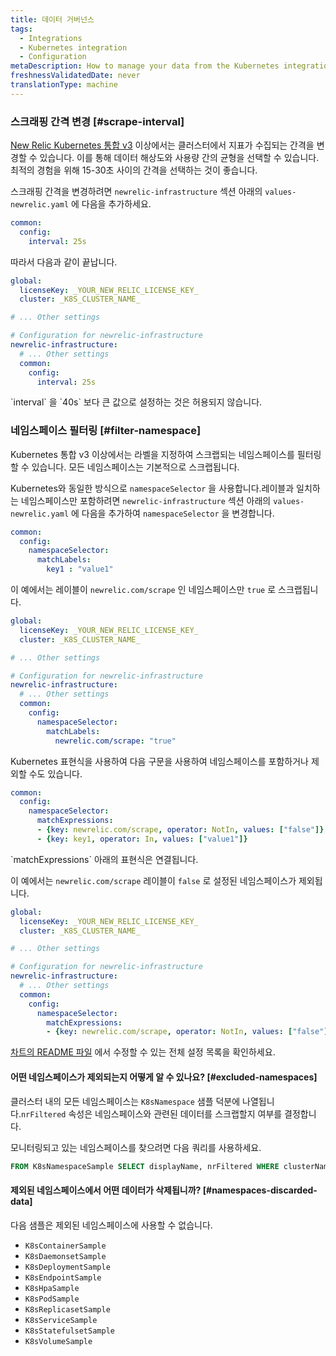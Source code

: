 ```yaml
---
title: 데이터 거버넌스
tags:
  - Integrations
  - Kubernetes integration
  - Configuration
metaDescription: How to manage your data from the Kubernetes integration.
freshnessValidatedDate: never
translationType: machine
---
```


### 스크래핑 간격 변경 [#scrape-interval]

[New Relic Kubernetes 통합 v3](/docs/kubernetes-pixie/kubernetes-integration/advanced-configuration/k8s-version2/changes-since-v3/) 이상에서는 클러스터에서 지표가 수집되는 간격을 변경할 수 있습니다. 이를 통해 데이터 해상도와 사용량 간의 균형을 선택할 수 있습니다. 최적의 경험을 위해 15-30초 사이의 간격을 선택하는 것이 좋습니다.

스크래핑 간격을 변경하려면 `newrelic-infrastructure` 섹션 아래의 `values-newrelic.yaml` 에 다음을 추가하세요.

```yaml
common:
  config:
    interval: 25s
```

따라서 다음과 같이 끝납니다.

```yaml
global:
  licenseKey: _YOUR_NEW_RELIC_LICENSE_KEY_
  cluster: _K8S_CLUSTER_NAME_

# ... Other settings

# Configuration for newrelic-infrastructure
newrelic-infrastructure:
  # ... Other settings
  common:
    config:
      interval: 25s
```

<Callout variant="important">
  `interval` 을 `40s` 보다 큰 값으로 설정하는 것은 허용되지 않습니다.
</Callout>

### 네임스페이스 필터링 [#filter-namespace]

Kubernetes 통합 v3 이상에서는 라벨을 지정하여 스크랩되는 네임스페이스를 필터링할 수 있습니다. 모든 네임스페이스는 기본적으로 스크랩됩니다.

Kubernetes와 동일한 방식으로 `namespaceSelector` 을 사용합니다.레이블과 일치하는 네임스페이스만 포함하려면 `newrelic-infrastructure` 섹션 아래의 `values-newrelic.yaml` 에 다음을 추가하여 `namespaceSelector` 을 변경합니다.

```yaml
common:
  config:
    namespaceSelector:
      matchLabels:
        key1 : "value1"
```

이 예에서는 레이블이 `newrelic.com/scrape` 인 네임스페이스만 `true` 로 스크랩됩니다.

```yaml
global:
  licenseKey: _YOUR_NEW_RELIC_LICENSE_KEY_
  cluster: _K8S_CLUSTER_NAME_

# ... Other settings 

# Configuration for newrelic-infrastructure
newrelic-infrastructure:
  # ... Other settings 
  common:
    config:
      namespaceSelector:
        matchLabels:
          newrelic.com/scrape: "true"
```

Kubernetes 표현식을 사용하여 다음 구문을 사용하여 네임스페이스를 포함하거나 제외할 수도 있습니다.

```yaml
common:
  config:
    namespaceSelector:
      matchExpressions:
      - {key: newrelic.com/scrape, operator: NotIn, values: ["false"]}
      - {key: key1, operator: In, values: ["value1"]}
```

<Callout variant="tip">
  `matchExpressions` 아래의 표현식은 연결됩니다.
</Callout>

이 예에서는 `newrelic.com/scrape` 레이블이 `false` 로 설정된 네임스페이스가 제외됩니다.

```yaml
global:
  licenseKey: _YOUR_NEW_RELIC_LICENSE_KEY_
  cluster: _K8S_CLUSTER_NAME_

# ... Other settings 

# Configuration for newrelic-infrastructure
newrelic-infrastructure:
  # ... Other settings
  common:
    config:
      namespaceSelector:
        matchExpressions:
        - {key: newrelic.com/scrape, operator: NotIn, values: ["false"]}
```

[차트의 README 파일](https://github.com/newrelic/nri-kubernetes/tree/main/charts/newrelic-infrastructure) 에서 수정할 수 있는 전체 설정 목록을 확인하세요.

#### 어떤 네임스페이스가 제외되는지 어떻게 알 수 있나요? [#excluded-namespaces]

클러스터 내의 모든 네임스페이스는 `K8sNamespace` 샘플 덕분에 나열됩니다.`nrFiltered` 속성은 네임스페이스와 관련된 데이터를 스크랩할지 여부를 결정합니다.

모니터링되고 있는 네임스페이스를 찾으려면 다음 쿼리를 사용하세요.

```sql
FROM K8sNamespaceSample SELECT displayName, nrFiltered WHERE clusterName = <clusterName> SINCE 2 MINUTES AGO
```

#### 제외된 네임스페이스에서 어떤 데이터가 삭제됩니까? [#namespaces-discarded-data]

다음 샘플은 제외된 네임스페이스에 사용할 수 없습니다.

* `K8sContainerSample`
* `K8sDaemonsetSample`
* `K8sDeploymentSample`
* `K8sEndpointSample`
* `K8sHpaSample`
* `K8sPodSample`
* `K8sReplicasetSample`
* `K8sServiceSample`
* `K8sStatefulsetSample`
* `K8sVolumeSample`